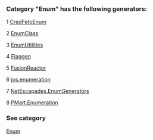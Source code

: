 ### Category "Enum" has the following generators:

   1 [CredFetoEnum](/docs/CredFetoEnum)

   2 [EnumClass](/docs/EnumClass)

   3 [EnumUtilities](/docs/EnumUtilities)

   4 [Flaggen](/docs/Flaggen)

   5 [FusionReactor](/docs/FusionReactor)

   6 [jos.enumeration](/docs/jos.enumeration)

   7 [NetEscapades.EnumGenerators](/docs/NetEscapades.EnumGenerators)

   8 [PMart.Enumeration](/docs/PMart.Enumeration)

### See category

[Enum](/docs/Categories/Enum)
